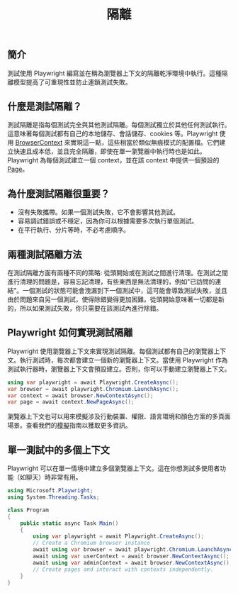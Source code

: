 ﻿---
id: browser-contexts
title: "隔離"
---

## 簡介

測試使用 Playwright 編寫並在稱為瀏覽器上下文的隔離乾淨環境中執行。這種隔離模型提高了可重現性並防止連鎖測試失敗。

## 什麼是測試隔離？

測試隔離是指每個測試完全與其他測試隔離。每個測試獨立於其他任何測試執行。這意味著每個測試都有自己的本地儲存、會話儲存、cookies 等。Playwright 使用 [BrowserContext] 來實現這一點，這些相當於類似無痕模式的配置檔。它們建立快速且成本低，並且完全隔離，即使在單一瀏覽器中執行時也是如此。Playwright 為每個測試建立一個 context，並在該 context 中提供一個預設的 [Page]。

## 為什麼測試隔離很重要？

- 沒有失敗攜帶。如果一個測試失敗，它不會影響其他測試。
- 容易調試錯誤或不穩定，因為你可以根據需要多次執行單個測試。
- 在平行執行、分片等時，不必考慮順序。

## 兩種測試隔離方法

在測試隔離方面有兩種不同的策略: 從頭開始或在測試之間進行清理。在測試之間進行清理的問題是，容易忘記清理，有些東西是無法清理的，例如"已訪問的連結"。一個測試的狀態可能會洩漏到下一個測試中，這可能會導致測試失敗，並且由於問題來自另一個測試，使得除錯變得更加困難。從頭開始意味著一切都是新的，所以如果測試失敗，你只需要在該測試內進行除錯。

## Playwright 如何實現測試隔離

Playwright 使用瀏覽器上下文來實現測試隔離。每個測試都有自己的瀏覽器上下文。執行測試時，每次都會建立一個新的瀏覽器上下文。當使用 Playwright 作為測試執行器時，瀏覽器上下文會預設建立。否則，你可以手動建立瀏覽器上下文。

```csharp
using var playwright = await Playwright.CreateAsync();
var browser = await playwright.Chromium.LaunchAsync();
var context = await browser.NewContextAsync();
var page = await context.NewPageAsync();
```

瀏覽器上下文也可以用來模擬涉及行動裝置、權限、語言環境和顏色方案的多頁面場景。查看我們的[模擬](./emulation.mdx)指南以獲取更多資訊。

## 單一測試中的多個上下文

Playwright 可以在單一情境中建立多個瀏覽器上下文。這在你想測試多使用者功能（如聊天）時非常有用。

```csharp
using Microsoft.Playwright;
using System.Threading.Tasks;

class Program
{
    public static async Task Main()
    {
        using var playwright = await Playwright.CreateAsync();
        // Create a Chromium browser instance
        await using var browser = await playwright.Chromium.LaunchAsync();
        await using var userContext = await browser.NewContextAsync();
        await using var adminContext = await browser.NewContextAsync();
        // Create pages and interact with contexts independently.
    }
}
```




[Accessibility]: /api/class-accessibility.mdx "Accessibility"
[APIRequest]: /api/class-apirequest.mdx "APIRequest"
[APIRequestContext]: /api/class-apirequestcontext.mdx "APIRequestContext"
[APIResponse]: /api/class-apiresponse.mdx "APIResponse"
[APIResponseAssertions]: /api/class-apiresponseassertions.mdx "APIResponseAssertions"
[Browser]: /api/class-browser.mdx "Browser"
[BrowserContext]: /api/class-browsercontext.mdx "BrowserContext"
[BrowserType]: /api/class-browsertype.mdx "BrowserType"
[CDPSession]: /api/class-cdpsession.mdx "CDPSession"
[CDPSessionEvent]: /api/class-cdpsessionevent.mdx "CDPSessionEvent"
[Clock]: /api/class-clock.mdx "Clock"
[ConsoleMessage]: /api/class-consolemessage.mdx "ConsoleMessage"
[Dialog]: /api/class-dialog.mdx "Dialog"
[Download]: /api/class-download.mdx "Download"
[ElementHandle]: /api/class-elementhandle.mdx "ElementHandle"
[FileChooser]: /api/class-filechooser.mdx "FileChooser"
[FormData]: /api/class-formdata.mdx "FormData"
[Frame]: /api/class-frame.mdx "Frame"
[FrameLocator]: /api/class-framelocator.mdx "FrameLocator"
[JSHandle]: /api/class-jshandle.mdx "JSHandle"
[Keyboard]: /api/class-keyboard.mdx "Keyboard"
[Locator]: /api/class-locator.mdx "Locator"
[LocatorAssertions]: /api/class-locatorassertions.mdx "LocatorAssertions"
[Mouse]: /api/class-mouse.mdx "Mouse"
[Page]: /api/class-page.mdx "Page"
[PageAssertions]: /api/class-pageassertions.mdx "PageAssertions"
[Playwright]: /api/class-playwright.mdx "Playwright"
[PlaywrightAssertions]: /api/class-playwrightassertions.mdx "PlaywrightAssertions"
[Request]: /api/class-request.mdx "Request"
[Response]: /api/class-response.mdx "Response"
[Route]: /api/class-route.mdx "Route"
[Selectors]: /api/class-selectors.mdx "Selectors"
[TimeoutError]: /api/class-timeouterror.mdx "TimeoutError"
[Touchscreen]: /api/class-touchscreen.mdx "Touchscreen"
[Tracing]: /api/class-tracing.mdx "Tracing"
[Video]: /api/class-video.mdx "Video"
[WebError]: /api/class-weberror.mdx "WebError"
[WebSocket]: /api/class-websocket.mdx "WebSocket"
[WebSocketFrame]: /api/class-websocketframe.mdx "WebSocketFrame"
[Worker]: /api/class-worker.mdx "Worker"
[Element]: https://developer.mozilla.org/en-US/docs/Web/API/element "Element"
[EvaluationArgument]: /evaluating.mdx#evaluation-argument "EvaluationArgument"
[Promise]: https://developer.mozilla.org/en-US/docs/Web/JavaScript/Reference/Global_Objects/Promise "Promise"
[iterator]: https://developer.mozilla.org/en-US/docs/Web/JavaScript/Reference/Iteration_protocols "Iterator"
[origin]: https://developer.mozilla.org/en-US/docs/Glossary/Origin "Origin"
[selector]: https://developer.mozilla.org/en-US/docs/Web/CSS/CSS_Selectors "selector"
[Serializable]: https://developer.mozilla.org/en-US/docs/Web/JavaScript/Reference/Global_Objects/JSON/stringify#Description "Serializable"
[UIEvent.detail]: https://developer.mozilla.org/en-US/docs/Web/API/UIEvent/detail "UIEvent.detail"
[UnixTime]: https://en.wikipedia.org/wiki/Unix_time "Unix Time"
[xpath]: https://developer.mozilla.org/en-US/docs/Web/XPath "xpath"

[bool]: https://docs.microsoft.com/en-us/dotnet/api/system.boolean "bool"
[Date]: https://learn.microsoft.com/en-us/dotnet/api/system.datetime "DateTime"
[double]: https://docs.microsoft.com/en-us/dotnet/api/system.double "double"
[byte]: https://docs.microsoft.com/en-us/dotnet/api/system.byte "byte"
[int]: https://docs.microsoft.com/en-us/dotnet/api/system.int32 "int"
[long]: https://docs.microsoft.com/en-us/dotnet/api/system.int64 "long"
[void]: https://docs.microsoft.com/en-us/dotnet/csharp/language-reference/builtin-types/void "void"
[string]: https://docs.microsoft.com/en-us/dotnet/api/system.string "string"
[URL]: https://nodejs.org/api/url.html "URL"
[Regex]: https://docs.microsoft.com/en-us/dotnet/api/system.text.regularexpressions.regex "Regex"

[Action]: https://docs.microsoft.com/en-us/dotnet/api/system.action-1 "Action"
[Func]: https://docs.microsoft.com/en-us/dotnet/api/system.func-2 "Func"
[IEnumerable]: https://docs.microsoft.com/en-us/dotnet/api/system.collections.ienumerable "IEnumerable"
[IDictionary]: https://docs.microsoft.com/en-us/dotnet/api/system.collections.idictionary "IDictionary"
[Task]: https://docs.microsoft.com/en-us/dotnet/api/system.threading.tasks.task?view=net-5.0 "Task"
[IReadOnlyDictionary]: https://docs.microsoft.com/en-us/dotnet/api/system.collections.generic.ireadonlydictionary-2 "IReadOnlyDictionary"
[JsonElement]: https://docs.microsoft.com/en-us/dotnet/api/system.text.json.jsonelement "JsonElement"

[all available image tags]: https://mcr.microsoft.com/en-us/product/playwright/dotnet/about "all available image tags"
[Microsoft Artifact Registry]: https://mcr.microsoft.com/en-us/product/playwright/dotnet/about "Microsoft Artifact Registry"
[Dockerfile.jammy]: https://github.com/microsoft/playwright-dotnet/blob/main/utils/docker/Dockerfile.jammy "Dockerfile.jammy"
